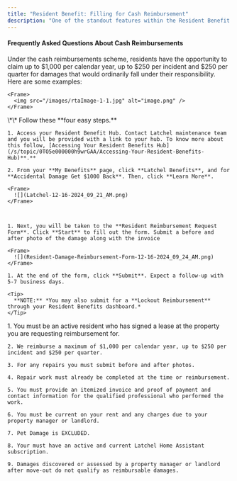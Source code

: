 ```yaml
---
title: "Resident Benefit: Filling for Cash Reimbursement"
description: "One of the standout features within the Resident Benefit Hub is the ability to file for reimbursements. We offer several types of reimbursements, and this guide is designed particularly to help residents like you understand more about cash reimbursements."
---
```


#### Frequently Asked Questions About Cash Reimbursements

<AccordionGroup>
  <Accordion title="How much cash reimbursement a resident can file?">
    Under the cash reimbursements scheme, residents have the opportunity to claim up to $1,000 per calendar year, up to $250 per incident and $250 per quarter for damages that would ordinarily fall under their responsibility.
  </Accordion>

  <Accordion title="What qualifies as accidental damage?">
    Here are some examples:

    <Frame>
      <img src="/images/rtaImage-1-1.jpg" alt="image.png" />
    </Frame>
  </Accordion>

  <Accordion title="How do I submit for cash reimbursements?">
    \*\* Follow these **four easy steps.**

    1. Access your Resident Benefit Hub. Contact Latchel maintenance team and you will be provided with a link to your hub. To know more about this follow, [Accessing Your Resident Benefits Hub](/s/topic/0TO5e000000h9wrGAA/Accessing-Your-Resident-Benefits-Hub)**.**

    2. From your **My Benefits** page, click **Latchel Benefits**, and for **Accidental Damage Get $1000 Back**. Then, click **Learn More**.

    <Frame>
      ![](Latchel-12-16-2024_09_21_AM.png)
    </Frame>

     

    1. Next, you will be taken to the **Resident Reimbursement Request Form**. Click **Start** to fill out the form. Submit a before and after photo of the damage along with the invoice

    <Frame>
      ![](Resident-Damage-Reimbursement-Form-12-16-2024_09_24_AM.png)
    </Frame>

    1. At the end of the form, click **Submit**. Expect a follow-up with 5-7 business days.

    <Tip>
      **NOTE:** *You may also submit for a **Lockout Reimbursement** through your Resident Benefits dashboard.*
    </Tip>
  </Accordion>

  <Accordion title="What are the things I must know to quality for damage reimbursement?" defaultOpen={false}>
    1. You must be an active resident who has signed a lease at the property you are requesting reimbursement for.

    2. We reimburse a maximum of $1,000 per calendar year, up to $250 per incident and $250 per quarter.

    3. For any repairs you must submit before and after photos.

    4. Repair work must already be completed at the time or reimbursement.

    5. You must provide an itemized invoice and proof of payment and contact information for the qualified professional who performed the work.

    6. You must be current on your rent and any charges due to your property manager or landlord.

    7. Pet Damage is EXCLUDED.

    8. Your must have an active and current Latchel Home Assistant subscription.

    9. Damages discovered or assessed by a property manager or landlord after move-out do not qualify as reimbursable damages.
  </Accordion>
</AccordionGroup>